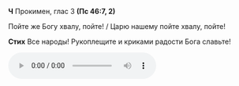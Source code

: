 **Ч** Прокимен, глас 3 **(Пс 46:7, 2)**

Пойте же Богу хвалу, пойте! / Царю нашему пойте хвалу, пойте!

**Стих** Все народы! Рукоплещите и криками радости Бога славьте!

<audio controls>
    <source
        src="https://psmb-neos-resources.hb.bizmrg.com/target/psmb/d92c6fa86cf29549c5aad43ca40418475fd1ad47/%D0%93%D0%BB%D0%B0%D1%81%203.mp3"
        type="audio/mpeg"
    />
</audio>
